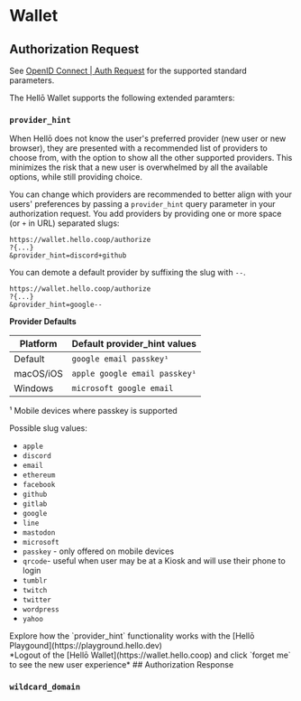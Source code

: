 
# Wallet

## Authorization Request 

See [OpenID Connect | Auth Request](../oidc/request/) for the supported standard parameters.

The Hellō Wallet supports the following extended paramters:

### `provider_hint`

When Hellō does not know the user's preferred provider (new user or new browser), they are presented with a recommended list of providers to choose from, with the option to show all the other supported providers. This minimizes the risk that a new user is overwhelmed by all the available options, while still providing choice.

You can change which providers are recommended to better align with your users' preferences by passing a `provider_hint` query parameter in your authorization request.  You add providers by providing one or more space (or `+` in URL) separated slugs: 

```http {3}
https://wallet.hello.coop/authorize
?{...}
&provider_hint=discord+github
```

You can demote a default provider by suffixing the slug with `--`.

```http /google--/
https://wallet.hello.coop/authorize
?{...}
&provider_hint=google--
```

**Provider Defaults** 

| Platform     | Default provider_hint values  |
| -----------  | ----------------------------- |
| Default      | `google email passkey¹`       |
| macOS/iOS    | `apple google email passkey¹` |
| Windows      | `microsoft google email`      |

¹ Mobile devices where passkey is supported

Possible slug values:

- `apple`
- `discord`
- `email`
- `ethereum`
- `facebook`
- `github`
- `gitlab`
- `google`
- `line`
- `mastodon`
- `microsoft`
- `passkey` - only offered on mobile devices
- `qrcode`- useful when user may be at a Kiosk and will use their phone to login
- `tumblr`
- `twitch`
- `twitter`
- `wordpress`
- `yahoo`


<Callout type="info" emoji="🦆">
Explore how the `provider_hint` functionality works with the [Hellō Playgound](https://playground.hello.dev)<br/>
*Logout of the [Hellō Wallet](https://wallet.hello.coop) and click `forget me` to see the new user experience*
</Callout>
## Authorization Response

### `wildcard_domain`

